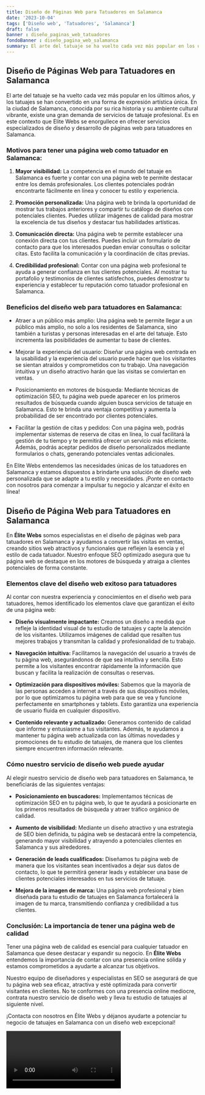 ```yaml
---
title: Diseño de Páginas Web para Tatuadores en Salamanca
date: '2023-10-04'
tags: ['Diseño web', 'Tatuadores', 'Salamanca']
draft: false
banner : diseño_paginas_web_tatuadores
fondoBanner : diseño_pagina_web_salamanca
summary: El arte del tatuaje se ha vuelto cada vez más popular en los últimos años, y los tatuajes se han convertido en una forma de expresión artística única. En la ciudad de Salamanca, conocida por su rica historia y su ambiente cultural vibrante, existe una gran demanda de servicios de tatuaje profesional. Es en este contexto que Elite Webs se enorgullece en ofrecer servicios especializados de diseño y desarrollo de páginas web para tatuadores en Salamanca.
---
```


## Diseño de Páginas Web para Tatuadores en Salamanca

El arte del tatuaje se ha vuelto cada vez más popular en los últimos años, y los tatuajes se han convertido en una forma de expresión artística única. En la ciudad de Salamanca, conocida por su rica historia y su ambiente cultural vibrante, existe una gran demanda de servicios de tatuaje profesional. Es en este contexto que Elite Webs se enorgullece en ofrecer servicios especializados de diseño y desarrollo de páginas web para tatuadores en Salamanca.

### Motivos para tener una página web como tatuador en Salamanca:

1. **Mayor visibilidad:** La competencia en el mundo del tatuaje en Salamanca es fuerte y contar con una página web te permite destacar entre los demás profesionales. Los clientes potenciales podrán encontrarte fácilmente en línea y conocer tu estilo y experiencia.

2. **Promoción personalizada:** Una página web te brinda la oportunidad de mostrar tus trabajos anteriores y compartir tu catálogo de diseños con potenciales clientes. Puedes utilizar imágenes de calidad para mostrar la excelencia de tus diseños y destacar tus habilidades artísticas.

3. **Comunicación directa:** Una página web te permite establecer una conexión directa con tus clientes. Puedes incluir un formulario de contacto para que los interesados puedan enviar consultas o solicitar citas. Esto facilita la comunicación y la coordinación de citas previas.

4. **Credibilidad profesional:** Contar con una página web profesional te ayuda a generar confianza en tus clientes potenciales. Al mostrar tu portafolio y testimonios de clientes satisfechos, puedes demostrar tu experiencia y establecer tu reputación como tatuador profesional en Salamanca.

### Beneficios del diseño web para tatuadores en Salamanca:

- Atraer a un público más amplio: Una página web te permite llegar a un público más amplio, no solo a los residentes de Salamanca, sino también a turistas y personas interesadas en el arte del tatuaje. Esto incrementa las posibilidades de aumentar tu base de clientes.

- Mejorar la experiencia del usuario: Diseñar una página web centrada en la usabilidad y la experiencia del usuario puede hacer que los visitantes se sientan atraídos y comprometidos con tu trabajo. Una navegación intuitiva y un diseño atractivo harán que las visitas se conviertan en ventas.

- Posicionamiento en motores de búsqueda: Mediante técnicas de optimización SEO, tu página web puede aparecer en los primeros resultados de búsqueda cuando alguien busca servicios de tatuaje en Salamanca. Esto te brinda una ventaja competitiva y aumenta la probabilidad de ser encontrado por clientes potenciales.

- Facilitar la gestión de citas y pedidos: Con una página web, podrás implementar sistemas de reserva de citas en línea, lo cual facilitará la gestión de tu tiempo y te permitirá ofrecer un servicio más eficiente. Además, podrás aceptar pedidos de diseño personalizados mediante formularios o chats, generando potenciales ventas adicionales.

En Elite Webs entendemos las necesidades únicas de los tatuadores en Salamanca y estamos dispuestos a brindarte una solución de diseño web personalizada que se adapte a tu estilo y necesidades. ¡Ponte en contacto con nosotros para comenzar a impulsar tu negocio y alcanzar el éxito en línea!

<GifSeo />

<Cta />

## Diseño de Página Web para Tatuadores en Salamanca

En **Élite Webs** somos especialistas en el diseño de páginas web para tatuadores en Salamanca y ayudamos a convertir las visitas en ventas, creando sitios web atractivos y funcionales que reflejen la esencia y el estilo de cada tatuador. Nuestro enfoque SEO optimizado asegura que tu página web se destaque en los motores de búsqueda y atraiga a clientes potenciales de forma constante.

### Elementos clave del diseño web exitoso para tatuadores

Al contar con nuestra experiencia y conocimientos en el diseño web para tatuadores, hemos identificado los elementos clave que garantizan el éxito de una página web:

- **Diseño visualmente impactante:** Creamos un diseño a medida que refleje la identidad visual de tu estudio de tatuajes y capte la atención de los visitantes. Utilizamos imágenes de calidad que resalten tus mejores trabajos y transmitan la calidad y profesionalidad de tu trabajo.

- **Navegación intuitiva:** Facilitamos la navegación del usuario a través de tu página web, asegurándonos de que sea intuitiva y sencilla. Esto permite a los visitantes encontrar rápidamente la información que buscan y facilita la realización de consultas o reservas.

- **Optimización para dispositivos móviles:** Sabemos que la mayoría de las personas acceden a internet a través de sus dispositivos móviles, por lo que optimizamos tu página web para que se vea y funcione perfectamente en smartphones y tablets. Esto garantiza una experiencia de usuario fluida en cualquier dispositivo.

- **Contenido relevante y actualizado:** Generamos contenido de calidad que informe y entusiasme a tus visitantes. Además, te ayudamos a mantener tu página web actualizada con las últimas novedades y promociones de tu estudio de tatuajes, de manera que los clientes siempre encuentren información relevante.

### Cómo nuestro servicio de diseño web puede ayudar

Al elegir nuestro servicio de diseño web para tatuadores en Salamanca, te beneficiarás de las siguientes ventajas:

- **Posicionamiento en buscadores:** Implementamos técnicas de optimización SEO en tu página web, lo que te ayudará a posicionarte en los primeros resultados de búsqueda y atraer tráfico orgánico de calidad.

- **Aumento de visibilidad:** Mediante un diseño atractivo y una estrategia de SEO bien definida, tu página web se destacará entre la competencia, generando mayor visibilidad y atrayendo a potenciales clientes en Salamanca y sus alrededores.

- **Generación de leads cualificados:** Diseñamos tu página web de manera que los visitantes sean incentivados a dejar sus datos de contacto, lo que te permitirá generar leads y establecer una base de clientes potenciales interesados en tus servicios de tatuaje.

- **Mejora de la imagen de marca:** Una página web profesional y bien diseñada para tu estudio de tatuajes en Salamanca fortalecerá la imagen de tu marca, transmitiendo confianza y credibilidad a tus clientes.

### Conclusión: La importancia de tener una página web de calidad

Tener una página web de calidad es esencial para cualquier tatuador en Salamanca que desee destacar y expandir su negocio. En **Élite Webs** entendemos la importancia de contar con una presencia online sólida y estamos comprometidos a ayudarte a alcanzar tus objetivos.

Nuestro equipo de diseñadores y especialistas en SEO se asegurará de que tu página web sea eficaz, atractiva y esté optimizada para convertir visitantes en clientes. No te conformes con una presencia online mediocre, contrata nuestro servicio de diseño web y lleva tu estudio de tatuajes al siguiente nivel.

¡Contacta con nosotros en Élite Webs y déjanos ayudarte a potenciar tu negocio de tatuajes en Salamanca con un diseño web excepcional!

<Video />

<CtaBot job='Tatuadores' city='Salamanca'/>

<Gmaps query='Salamanca+españa+maps' />